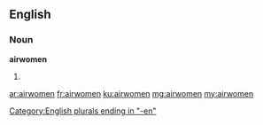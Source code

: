 ==English==

===Noun===
'''airwomen'''

# {{plural of|airwoman}}

[[Category:English plurals ending in "-en"]]

[[ar:airwomen]]
[[fr:airwomen]]
[[ku:airwomen]]
[[mg:airwomen]]
[[my:airwomen]]